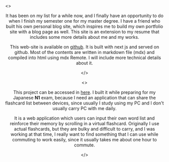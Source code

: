 <Container>
<>
<Header title="Personal Portfolio Site" date="2023-11" />

It has been on my list for a while now, and I finally have an opportunity to do when I finish my semester one for my master degree.
I have a friend who built his own personal blog site, which inspires me to build my own portfolio site with a blog page as well.
This site is an extension to my resume that includes some more details about me and my works. 

This web-site is available on [github](https://github.com/kwunmingpang/kwunmingpang.github.io).
It is built with next js and served on github. Most of the contents are written in markdown file (mdx)
and compiled into html using mdx Remote. I will include more technical details about it.

<ViewMore link="/blog/project-portfolio" topic="details" />

</>
</Container>

<Container>
<>
<Header title="Flash Card Web App" date="2022-05" />

This project can be accessed in [here](https://flash-cards-7e7fd.web.app).
I built it while preparing for my Japanese **N1** exam, because I need an application that can share the flashcard list between devices,
since usually I study using my PC and I don't usually carry PC with me daily.

It is a web application which users can input their own word list and reinforce their memory by scrolling in a virtual flashcard.
Originally I use actual flashcards, but they are bulky and difficult to carry, and I was working at that time, I really want to find something
that I can use while commuting to work easily, since it usually takes me about one hour to commute.

<ViewMore link="/blog/project-flashcard" topic="details" />

</>
</Container>
